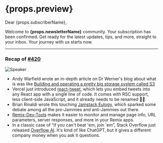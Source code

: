 # {props.preview}

Dear {props.subscriberName},

Welcome to **{props.newsletterName}** community. Your subscription has been confirmed. Get ready for the latest updates, tips, and more, straight to your inbox. Your journey with us starts now.

---

### Recap of [#420](#)

![Speaker](/newsletter/speaker.png "Lights, Camera, Action")

- Andy Warfield wrote an in-depth article on Dr Werner's blog about what is was like [Building and operating a pretty big storage system called S3](#)
- Vercel just introduced [react-tweet](#), which lets you embed tweets into any React app with a single line of code. It comes with RSC support, less client-side JavaScript, and it already needs to be renamed 🙅‍♂️.
- Brian Rinaldi wrote this touching [Jamstack Eulogy](#), which sparked some debate among all the pro-Jammies and anti-Jammies out there.
- [Remix-Dev-Tools](#) makes it easier to monitor and manage page info, URL parameters, server responses, and more in your Remix apps.
- In a classic case of “if you can't beat 'em, join 'em”, Stack Overflow just released [Overflow AI](#). It's kind of like ChatGPT, but it gives a different company money when you ask it questions.
